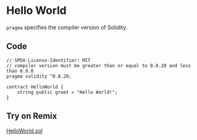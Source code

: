 # Hello World
```pragma``` specifies the compiler version of Solidity.

## Code

```solidity filename="HelloWorld.sol" {3} copy
// SPDX-License-Identifier: MIT
// compiler version must be greater than or equal to 0.8.20 and less than 0.9.0
pragma solidity ^0.8.20;

contract HelloWorld {
    string public greet = "Hello World!";
}
```
## Try on Remix
[HelloWorld.sol](https://remix.ethereum.org/?#code=Ly8gU1BEWC1MaWNlbnNlLUlkZW50aWZpZXI6IE1JVAovLyBjb21waWxlciB2ZXJzaW9uIG11c3QgYmUgZ3JlYXRlciB0aGFuIG9yIGVxdWFsIHRvIDAuOC4yMCBhbmQgbGVzcyB0aGFuIDAuOS4wCnByYWdtYSBzb2xpZGl0eSBeMC44LjIwOwoKY29udHJhY3QgSGVsbG9Xb3JsZCB7CiAgICBzdHJpbmcgcHVibGljIGdyZWV0ID0gIkhlbGxvIFdvcmxkISI7Cn0K)